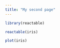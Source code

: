 ```yaml
---
title: "My second page"
---
```



```r
library(reactable)
```


```r
reactable(iris)
```



```r
plot(iris)
```

